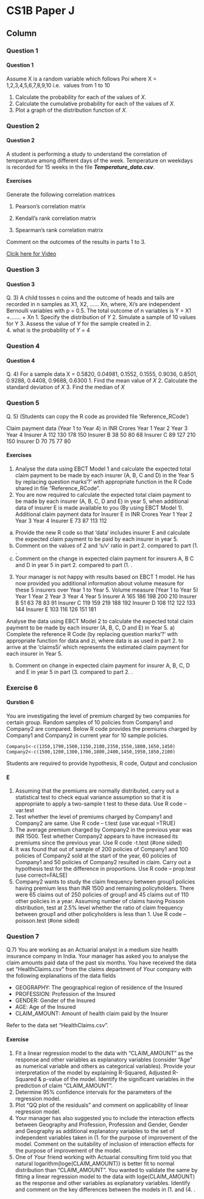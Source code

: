 
CS1B Paper J {data-navmenu="R for Actuarial Statistics"}
==============================================================

Column {.tabset}
--------------------------------


### Question 1
<h4> Question 1</h4>


Assume X is a random variable which follows Poi  where X = 1,2,3,4,5,6,7,8,9,10 i.e. 
values from 1 to 10

1.  Calculate the probability for each of the values of $X$. 
2.  Calculate the cumulative probability for each of the values of $X$. 
3.  Plot a graph of the distribution function of $X$. 


### Question 2

<h4> Question 2</h4>


A student is performing a study to understand the correlation of temperature among 
different days of the week. 
Temperature on weekdays is recorded for 15 weeks in the file ***Temperature_data.csv***.


#### Exercises
Generate the following correlation matrices

1. Pearson’s correlation matrix 

2. Kendall’s rank correlation matrix

3. Spearman’s rank correlation matrix

Comment on the outcomes of the results in parts 1 to 3.


<a href="https://youtu.be/i96vHJkuH5M"> Clcik here for Video</a>


### Question 3

<h4> Question 3</h4>
Q. 3) A child tosses n coins and the outcome of heads and tails are recorded in n samples as
X1, X2, …… Xn, where, Xi’s are independent Bernoulli variables with p = 0.5. The total 
outcome of n variables is Y = X1 +……. + Xn
1.  Specify the distribution of $Y$ 
2.   Simulate a sample of 10 values for Y 
3.    Assess the value of $Y$ for the sample created in 2.   
4.  what is the probability of $Y$ = 4 

### Question 4

<h4> Question 4</h4>
Q. 4) For a sample data X = 0.5820, 0.04981, 0.1552, 0.1555, 0.9036, 0.8501, 0.9288, 0.4408, 
0.9688, 0.6300
1.  Find the mean value of $X$ 
2.   Calculate the standard deviation of $X$ 
3.    Find the median of $X$ 

### Question 5

Q. 5) (Students can copy the R code as provided file ‘Reference_RCode’)

Claim payment data (Year 1 to Year 4) in INR Crores
Year 1 Year 2 Year 3 Year 4
Insurer A 112 130 178 150
Insurer B 38 50 80 68
Insurer C 89 127 210 150
Insurer D 70 75 77 80

#### Exercises 
1.  Analyse the data using EBCT Model 1 and calculate the expected total claim 
payment to be made by each insurer (A, B, C and D) in the Year 5 by replacing 
question marks‘?’ with appropriate function in the R Code shared in file 
“Reference_RCode”. 
2.   You are now required to calculate the expected total claim payment to be made by 
each insurer (A, B, C, D and E) in year 5, when additional data of insurer E is made 
available to you (By using EBCT Model 1). 
Additional claim payment data for Insurer E in INR Crores
Year 1 Year 2 Year 3 Year 4
Insurer E 73 87 113 112
a) Provide the new R code so that ‘data’ includes insurer E and calculate the expected 
claim payment to be paid by each insurer in year 5. 
b) Comment on the values of Z and ‘s/v’ ratio in part 2.   compared to part (1. . 
c) Comment on the change in expected claim payment for insurers A, B C and D in 
year 5 in part 2.   compared to part (1. . 
3.    Your manager is not happy with results based on EBCT 1 model. He has now 
provided you additional information about volume measure for these 5 insurers over 
Year 1 to Year 5. 
Volume measure (Year 1 to Year 5)
Year 1 Year 2 Year 3 Year 4 Year 5
Insurer A 165 186 198 200 210 
Insurer B 51 63 78 83 91 
Insurer C 119 159 219 188 192 
Insurer D 108 112 122 133 144 
Insurer E 103 116 126 151 181 

Analyse the data using EBCT Model 2 to calculate the expected total claim payment to 
be made by each insurer (A, B, C, D and E) in Year 5.
a) Complete the reference R Code (by replacing question marks‘?’ with appropriate 
function for data and zi, where data is as used in part 2.   to arrive at the ‘claims5i’ 
which represents the estimated claim payment for each insurer in Year 5. 

b) Comment on change in expected claim payment for insurer A, B, C, D and E in year 
5 in part (3.    compared to part 2.  . 

### Exercise 6
<h4> Qurstion 6</h4>
You are investigating the level of premium charged by two companies for certain group. 
Random samples of 10 policies from Company1 and Company2 are compared. Below R 
code provides the premiums charged by Company1 and Company2 in current year for 
10 sample policies.
```{ eval= FALSE}
Company1<-c(1350,1790,1500,1150,2100,2350,1550,1800,1650,1450)
Company2<-c(1500,1200,1300,1700,1800,2400,1450,1950,1850,2100)
```
Students are required to provide hypothesis, R code, Output and conclusion

#### E
1.  Assuming that the premiums are normally distributed, carry out a statistical test to 
check equal variance assumption so that it is appropriate to apply a two-sample t 
test to these data. 
 Use R code – var.test 
2.   Test whether the level of premiums charged by Company1 and Company2 are 
same.
 Use R code – t.test (use var.equal =TRUE) 
3.    The average premium charged by Company2 in the previous year was INR 1500. 
Test whether Company2 appears to have increased its premiums since the previous 
year.
 Use R code -t.test (#one sided) 
4.  It was found that out of sample of 200 policies of Company1 and 100 policies of 
Company2 sold at the start of the year, 60 policies of Company1 and 50 policies of 
Company2 resulted in claim. Carry out a hypothesis test for the difference in 
proportions.
 Use R code – prop.test (use correct=FALSE) 
5.  Company2 wants to study the claim frequency between group1 policies having 
premium less than INR 1500 and remaining policyholders. There were 65 claims 
out of 250 policies of group1 and 45 claims out of 110 other policies in a year. 
Assuming number of claims having Poisson distribution, test at 2.5% level whether 
the ratio of claim frequency between group1 and other policyholders is less than 1.
 Use R code – poisson.test (#one sided) 

### Question 7
Q.7) You are working as an Actuarial analyst in a medium size health insurance company in 
India. Your manager has asked you to analyse the claim amounts paid data of the past 
six months.
You have received the data set “HealthClaims.csv” from the claims department of $Y$our 
company with the following explanations of the data fields

* GEOGRAPHY: The geographical region of residence of the Insured
* PROFESSION: Profession of the Insured
* GENDER: Gender of the Insured
* AGE: Age of the Insured
* CLAIM_AMOUNT: Amount of health claim paid by the Insurer

Refer to the data set “HealthClaims.csv”.

#### Exercise 

1.  Fit a linear regression model to the data with “CLAIM_AMOUNT” as the response 
and other variables as explanatory variables (consider “Age” as numerical variable 
and others as categorical variables). 
Provide your interpretation of the model by explaining R-Squared, Adjusted R-Squared & p-value of the model. 
Identify the significant variables in the prediction 
of claim “CLAIM_AMOUNT”. 
2.   Determine 95% confidence intervals for the parameters of the regression model. 
3.    Plot “QQ plot of the residuals” and comment on applicability of linear regression 
model. 
4.  Your manager has also suggested you to include the interaction effects between 
Geography and Profession, Profession and Gender, Gender and Geography as additional explanatory variables to the set of independent variables taken in (1.  for 
the purpose of improvement of the model. Comment on the suitability of inclusion of interaction effects for the purpose of improvement of the model. 
5.  One of $Y$our friend working with Actuarial consulting firm told you that natural 
logarithm{loge(CLAIM_AMOUNT)} is better fit to normal distribution than “CLAIM_AMOUNT”. You wanted to validate the same by fitting a linear 
regression model to the data with loge(CLAIM_AMOUNT) as the response and other variables as explanatory variables. Identify and comment on the key 
differences between the models in (1.  and (4. . 
